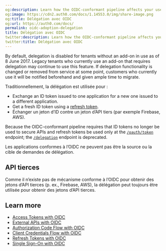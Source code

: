 ```yaml
---
og:description: Learn how the OIDC-conformant pipeline affects your use of delegation.
og:image: https://cdn2.auth0.com/docs/1.14553.0/img/share-image.png
og:title: Délégation avec OIDC
og:url: https://auth0.com/docs/
permalink: oidc-adoption-delegation
title: Délégation avec OIDC
twitter:description: Learn how the OIDC-conformant pipeline affects your use of delegation.
twitter:title: Délégation avec OIDC
---
```


<Warning>

By default, delegation is disabled for tenants without an add-on in use as of 8 June 2017. Legacy tenants who currently use an add-on that requires delegation may continue to use this feature. If delegation functionality is changed or removed from service at some point, customers who currently use it will be notified beforehand and given ample time to migrate.

</Warning>

Traditionnellement, la délégation est utilisée pour :

* Exchange an <Tooltip tip="ID Token: Credential meant for the client itself, rather than for accessing a resource." cta="View Glossary" href="/docs/glossary?term=ID+token">ID token</Tooltip> issued to one application for a new one issued to a different application.
* Get a fresh ID token using a [refresh token](/docs/secure/tokens/refresh-tokens).
* Échanger un jeton d’ID contre un jeton d’API tiers (par exemple Firebase, AWS).

Because the OIDC-conformant pipeline requires that ID tokens no longer be used to secure APIs and <Tooltip tip="Refresh Token: Token used to obtain a renewed Access Token without forcing users to log in again." cta="View Glossary" href="/docs/glossary?term=refresh+tokens">refresh tokens</Tooltip> be used only at the [`/oauth/token`](https://auth0.com/docs/api/authentication#refresh-token) endpoint; the [`/delegation`](https://auth0.com/docs/api/authentication#delegation) endpoint is deprecated.

Les applications conformes à l’OIDC ne peuvent pas être la source ou la cible de demandes de délégation.

## API tierces

Comme il n’existe pas de mécanisme conforme à l’OIDC pour obtenir des jetons d’API tierces (p. ex., Firebase, AWS), la délégation peut toujours être utilisée pour obtenir des jetons d’API tierces.

## Learn more

* [Access Tokens with OIDC](/docs/authenticate/login/oidc-conformant-authentication/oidc-adoption-access-tokens)
* [External APIs with OIDC](/docs/authenticate/login/oidc-conformant-authentication/oidc-adoption-apis)
* [Authorization Code Flow with OIDC](/docs/authenticate/login/oidc-conformant-authentication/oidc-adoption-auth-code-flow)
* [Client Credentials Flow with OIDC](/docs/authenticate/login/oidc-conformant-authentication/oidc-adoption-client-credentials-flow)
* [Refresh Tokens with OIDC](/docs/authenticate/login/oidc-conformant-authentication/oidc-adoption-refresh-tokens)
* [Single Sign-On with OIDC](/docs/authenticate/login/oidc-conformant-authentication/oidc-adoption-sso)